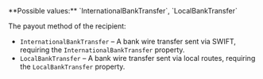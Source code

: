 <ParamField body="PayoutMethodType" type="string" required>
**Possible values:** `InternationalBankTransfer`, `LocalBankTransfer`

The payout method of the recipient: 
- `InternationalBankTransfer` – A bank wire transfer sent via SWIFT, requiring the `InternationalBankTransfer` property.
- `LocalBankTransfer` – A bank wire transfer sent via local routes, requiring the `LocalBankTransfer` property.
</ParamField>